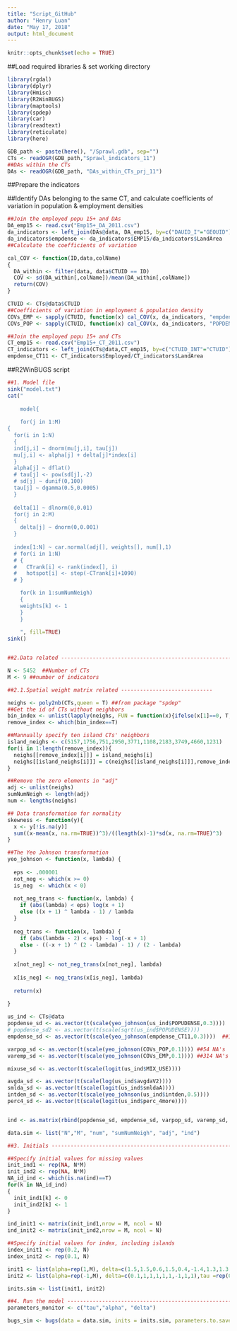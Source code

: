 ```yaml
---
title: "Script_GitHub"
author: "Henry Luan"
date: "May 17, 2018"
output: html_document
---
```


```r
knitr::opts_chunk$set(echo = TRUE)
```

##Load required libraries & set working directory
```r
library(rgdal)
library(dplyr)
library(Hmisc)
library(R2WinBUGS)
library(maptools)
library(spdep)
library(car)
library(readtext)
library(reticulate)
library(here)
```

```r
GDB_path <- paste(here(), "/Sprawl.gdb", sep="")
CTs <- readOGR(GDB_path,"Sprawl_indicators_11")
##DAs within the CTs
DAs <- readOGR(GDB_path, "DAs_within_CTs_prj_11")
```
##Prepare the indicators

##Identify DAs belonging to the same CT, and calculate coefficients of variation in population & employment densities
```r
##Join the employed popu 15+ and DAs
DA_emp15 <- read.csv("Emp15+_DA_2011.csv")
da_indicators <- left_join(DAs@data, DA_emp15, by=c("DAUID_I"="GEOUID"))
da_indicators$empdense <- da_indicators$EMP15/da_indicators$LandArea
##Calculate the coefficients of variation

cal_COV <- function(ID,data,colName)
{
  DA_within <- filter(data, data$CTUID == ID)
  COV <- sd(DA_within[,colName])/mean(DA_within[,colName])
  return(COV)
}

CTUID <- CTs@data$CTUID
##Coefficients of variation in employment & population density
COVs_EMP <- sapply(CTUID, function(x) cal_COV(x, da_indicators, "empdense")) 
COVs_POP <- sapply(CTUID, function(x) cal_COV(x, da_indicators, "POPDENSE"))

##Join the employed popu 15+ and CTs
CT_emp15 <- read.csv("Emp15+_CT_2011.csv")
CT_indicators <- left_join(CTs@data,CT_emp15, by=c("CTUID_INT"="CTUID"))
empdense_CT11 <- CT_indicators$Employed/CT_indicators$LandArea
```


##R2WinBUGS script
```r
##1. Model file
sink("model.txt")
cat("
    
    model{
    
    for(j in 1:M)
{
  for(i in 1:N)
  {
  ind[j,i] ~ dnorm(mu[j,i], tau[j])
  mu[j,i] <- alpha[j] + delta[j]*index[i]
  }
  alpha[j] ~ dflat()
  # tau[j] <- pow(sd[j],-2)
  # sd[j] ~ dunif(0,100)
  tau[j] ~ dgamma(0.5,0.0005)
  }
  
  delta[1] ~ dlnorm(0,0.01)
  for(j in 2:M)
  {
    delta[j] ~ dnorm(0,0.001)
  }
  
  index[1:N] ~ car.normal(adj[], weights[], num[],1)
  # for(i in 1:N)
  # {
  #   CTrank[i] <- rank(index[], i)
  #   hotspot[i] <- step(-CTrank[i]+1090)
  # }

    for(k in 1:sumNumNeigh)
    {
    weights[k] <- 1
    }
    }
    
    ", fill=TRUE)
sink()


##2.Data related ----------------------------------------------------------

N <- 5452  ##Number of CTs
M <- 9 ##number of indicators

##2.1.Spatial weight matrix related -----------------------------

neighs <- poly2nb(CTs,queen = T) ##from package "spdep"
##Get the id of CTs without neighbors
bin_index <- unlist(lapply(neighs, FUN = function(x){ifelse(x[1]==0, T, F)}))
remove_index <- which(bin_index==T)

##Mannually specify ten island CTs' neighbors
island_neighs <- c(5157,1756,751,2950,3771,1108,2183,3749,4660,1231)
for(i in 1:length(remove_index)){
  neighs[[remove_index[i]]] = island_neighs[i]
  neighs[[island_neighs[i]]] = c(neighs[[island_neighs[i]]],remove_index[i])
}

##Remove the zero elements in "adj"
adj <- unlist(neighs)
sumNumNeigh <- length(adj)
num <- lengths(neighs)

## Data transformation for normality
skewness <- function(y){
  x <- y[!is.na(y)]
  sum((x-mean(x, na.rm=TRUE))^3)/((length(x)-1)*sd(x, na.rm=TRUE)^3)
}

##The Yeo Johnson transformation
yeo_johnson <- function(x, lambda) {
  
  eps <- .000001
  not_neg <- which(x >= 0)
  is_neg  <- which(x < 0)
  
  not_neg_trans <- function(x, lambda) {
    if (abs(lambda) < eps) log(x + 1)
    else ((x + 1) ^ lambda - 1) / lambda
  }
  
  neg_trans <- function(x, lambda) {
    if (abs(lambda - 2) < eps) - log(-x + 1)
    else - ((-x + 1) ^ (2 - lambda) - 1) / (2 - lambda)
  }
  
  x[not_neg] <- not_neg_trans(x[not_neg], lambda)
  
  x[is_neg] <- neg_trans(x[is_neg], lambda)
  
  return(x)
  
}

us_ind <- CTs@data
popdense_sd <- as.vector(t(scale(yeo_johnson(us_ind$POPUDENSE,0.3))))
# popdense_sd2 <- as.vector(t(scale(sqrt(us_ind$POPUDENSE))))
empdense_sd <- as.vector(t(scale(yeo_johnson(empdense_CT11,0.3))))  ##168 NA's

varpop_sd <- as.vector(t(scale(yeo_johnson(COVs_POP,0.1)))) ##54 NA's
varemp_sd <- as.vector(t(scale(yeo_johnson(COVs_EMP,0.1)))) ##314 NA's

mixuse_sd <- as.vector(t(scale(logit(us_ind$MIX_USE))))

avgda_sd <- as.vector(t(scale(log(us_ind$avgdaV2)))) 
smlda_sd <- as.vector(t(scale(logit(us_ind$smldaA)))) 
intden_sd <- as.vector(t(scale(yeo_johnson(us_ind$intden,0.5))))
perc4_sd <- as.vector(t(scale(logit(us_ind$perc_4more))))


ind <- as.matrix(rbind(popdense_sd, empdense_sd, varpop_sd, varemp_sd, mixuse_sd, avgda_sd, smlda_sd, intden_sd, perc4_sd))

data.sim <- list("N","M", "num", "sumNumNeigh", "adj", "ind")

##3. Initials -----------------------------------------------------------

##Specify initial values for missing values
init_ind1 <- rep(NA, N*M)
init_ind2 <- rep(NA, N*M)
NA_id_ind <- which(is.na(ind)==T)
for(k in NA_id_ind)
{
  init_ind1[k] <- 0
  init_ind2[k] <- 1
}

ind_init1 <- matrix(init_ind1,nrow = M, ncol = N)
ind_init2 <- matrix(init_ind2,nrow = M, ncol = N)

##Specify initial values for index, including islands
index_init1 <- rep(0.2, N)
index_init2 <- rep(0.1, N)

init1 <- list(alpha=rep(1,M), delta=c(1.5,1.5,0.6,1.5,0.4,-1.4,1.3,1.3,0.8),tau =rep(1,M), index =index_init1, ind=ind_init1)
init2 <- list(alpha=rep(-1,M), delta=c(0.1,1,1,1,1,1,-1,1,1),tau =rep(0.1,M), index =index_init2, ind=ind_init2)

inits.sim <- list(init1, init2)

##4. Run the model -----------------------------------------------------
parameters_monitor <- c("tau","alpha", "delta")

bugs_sim <- bugs(data = data.sim, inits = inits.sim, parameters.to.save = parameters_monitor, model.file = "model.txt", n.chains=2, n.iter=7000, n.burnin=2000, n.thin=1, codaPkg = FALSE, debug=TRUE, DIC=F, bugs.directory = "C:/Program Files (x86)/WinBUGS14", working.directory=getwd(), save.history=FALSE)

```
